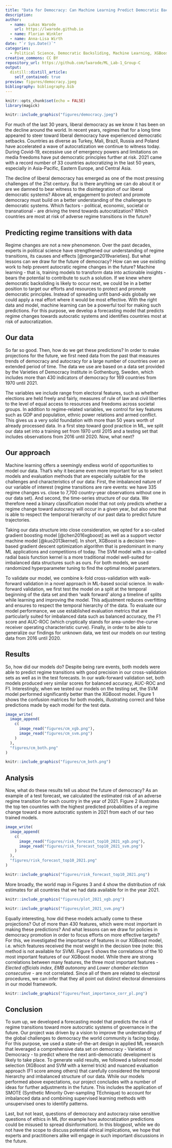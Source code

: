 ```yaml
---
title: "Data for Democracy: Can Machine Learning Predict Democratic Backsliding?"
description:
author: 
  - name: Lukas Warode
    url: https://lwarode.github.io
  - name: Florian Winkler
  - name: Anna-Lisa Wirth
date: "`r Sys.Date()`" 
categories: 
  - Political Science, Democratic Backsliding, Machine Learning, XGBoost, SVM
creative_commons: CC BY
repository_url: https://github.com/lwarode/ML_Lab-1_Group-C
output: 
  distill::distill_article: 
    self_contained: true
preview: figures/democracy.jpeg
bibliography: bibliography.bib
---
```


```r
knitr::opts_chunk$set(echo = FALSE)
library(magick)
```

```r
knitr::include_graphics("figures/democracy.jpeg")
```

For much of the last 30 years, liberal democracy as we know it has been on the decline around the world. In recent years, regimes that for a long time appeared to steer toward liberal democracy have experienced democratic setbacks. Countries as diverse as Turkey, Mali, Brazil, Russia and Poland have accelerated a wave of autocratization we continue to witness today. During Covid-19, excessive use of emergency powers and limitations on media freedoms have put democratic principles further at risk. 2021 came with a record number of 33 countries autocratizing in the last 50 years, especially in Asia-Pacific, Eastern Europe, and Central Asia.

The decline of liberal democracy has emerged as one of the most pressing challenges of the 21st century. But is there anything we can do about it or are we damned to bear witness to the disintegration of our liberal democratic systems? Above all, engagement to protect and promote democracy must build on a better understanding of the challenges to democratic systems. Which factors - political, economic, societal or transnational - are driving the trend towards autocratization? Which countries are most at risk of adverse regime transitions in the future?

## Predicting regime transitions with data

Regime changes are not a new phenomenon. Over the past decades, experts in political science have strengthened our understanding of regime transitions, its causes and effects [@morgan2019varieties]. But what lessons can we draw for the future of democracy? How can we use existing work to help prevent autocratic regime changes in the future? Machine learning - that is, training models to transform data into actionable insights - bears the potential to contribute to such a solution. If we knew where democratic backsliding is likely to occur next, we could be in a better position to target our efforts and resources to protect and promote democratic principles. Instead of spreading unfit band-aids globally we could apply a real effort where it would be most effective. With the right data and model, machine learning can be a powerful tool for making such predictions. For this purpose, we develop a forecasting model that predicts regime changes towards autocratic systems and identifies countries most at risk of autocratization.

## Our data

So far so good. Then, how do we get these predictions? In order to make projections for the future, we first need data from the past that measures trends of democracy and autocracy for a large number of countries over an extended period of time. The data we use are based on a data set provided by the Varieties of Democracy Institute in Gothenburg, Sweden, which includes more than 430 indicators of democracy for 169 countries from 1970 until 2021.

The variables we include range from electoral features, such as whether elections are held freely and fairly, measures of rule of law and civil liberties to the level of equal access to resources and freedoms across societal groups. In addition to regime-related variables, we control for key features such as GDP and population, ethnic power relations and armed conflict. This gives us a very solid foundation with more than 50 years worth of already processed data. In a first step toward good practice in ML, we split our data set into a training set from 1970 until 2015 and a testing set that includes observations from 2016 until 2020. Now, what next?

## Our approach

Machine learning offers a seemingly endless world of opportunities to model our data. That's why it became even more important for us to select models and evaluation methods that are especially suitable for the challenges and characteristics of our data: First, the imbalanced nature of our variable of interest (regime transitions are rare events: we have 335 regime changes vs. close to 7,700 country-year observations without one in our data set). And second, the time-series structure of our data. We therefore need a binary classification model that not only predicts whether a regime change toward autocracy will occur in a given year, but also one that is able to respect the temporal hierarchy of our past data to predict future trajectories.

Taking our data structure into close consideration, we opted for a so-called gradient boosting model [@chen2016xgboost] as well as a support vector machine model [@kuo2013kernel]. In short, XGBoost is a decision tree-based gradient descent optimization algorithm that is predominant in many ML applications and competitions of today. The SVM model with a so-called radial basis function kernel is a more traditional model well-suited for imbalanced data structures such as ours. For both models, we used randomized hyperparameter tuning to find the optimal model parameters.

To validate our model, we combine k-fold cross-validation with walk-forward validation in a novel approach in ML-based social science. In walk-forward validation, we first test the model on a split at the temporal beginning of the data set and then 'walk forward' along a timeline of splits while learning and improving the model. This adjustment reduces overfitting and ensures to respect the temporal hierarchy of the data. To evaluate our model performance, we use established evaluation metrics that are particularly suited for imbalanced data such as balanced accuracy, the F1 score and AUC-ROC (which cryptically stands for area-under-the-curve receiver operating characteristic curve). Finally, in order to be able to generalize our findings for unknown data, we test our models on our testing data from 2016 until 2020.

## Results

So, how did our models do? Despite being rare events, both models were able to predict regime transitions with good precision in our cross-validation sets as well as in the test forecasts. In our walk-forward validation set, both models produced very similar scores for balanced accuracy, AUC-ROC and F1. Interestingly, when we tested our models on the testing set, the SVM model performed significantly better than the XGBoost model. Figure 1 shows the confusion matrices for both models, illustrating correct and false predictions made by each model for the test data.

```r
image_write(
  image_append(
    c(
      image_read("figures/cm_xgb.png"),
      image_read("figures/cm_svm.png")
    )
  ),
  "figures/cm_both.png"
)

knitr::include_graphics("figures/cm_both.png")
```



## Analysis

Now, what do these results tell us about the future of democracy? As an example of a test forecast, we calculated the estimated risk of an adverse regime transition for each country in the year of 2021. Figure 2 illustrates the top ten countries with the highest predicted probabilities of a regime change toward a more autocratic system in 2021 from each of our two trained models.


```r
image_write(
  image_append(
    c(
      image_read("figures/risk_forecast_top10_2021_xgb.png"),
      image_read("figures/risk_forecast_top10_2021_svm.png")
    )
  ),
  "figures/risk_forecast_top10_2021.png"
)

knitr::include_graphics("figures/risk_forecast_top10_2021.png")
```

More broadly, the world map in Figures 3 and 4 show the distribution of risk estimates for all countries that we had data available for in the year 2021.

```r
knitr::include_graphics("figures/plot_2021_xgb.png")
```

```r
knitr::include_graphics("figures/plot_2021_svm.png")
```

Equally interesting, how did these models actually come to these projections? Out of more than 430 features, which were most important in making these predictions? And what lessons can we draw for policies in democracy promotion in order to focus efforts on more effective targets? For this, we investigated the importance of features in our XGBoost model, i.e. which features received the most weight in the decision tree (note: this method is not available for SVM). Figure 5 shows the correlations of the 10 most important features of our XGBoost model. While there are strong correlations between many features, the three most important features - *Elected officials index*, *EMB autonomy* and *Lower chamber election consecutive* - are not correlated. Since all of them are related to electoral procedures, we can infer that they all point out distinct electoral dimensions in our model framework.

```r
knitr::include_graphics("figures/feat_importance_corr_pl.png")
```

## Conclusion

To sum up, we developed a forecasting model that predicts the risk of regime transitions toward more autocratic systems of governance in the future. Our project was driven by a vision to improve the understanding of the global challenges to democracy the world community is facing today. For this purpose, we used a state-of-the-art design in applied ML research that leveraged a comprehensive data set on democracy - Varieties of Democracy - to predict where the next anti-democratic development is likely to take place. To generate valid results, we followed a tailored model selection (XGBoost and SVM with a kernel trick) and nuanced evaluation approach (F1 score among others) that carefully considered the temporal hierarchy and imbalanced structure of our data. While our models performed above expectations, our project concludes with a number of ideas for further adjustments in the future. This includes the application of SMOTE (Synthetic Minority Over-sampling TEchnique) to account for imbalanced data and combining supervised learning methods with unsupervised ones to identify patterns. 

Last, but not least, questions of democracy and autocracy raise sensitive questions of ethics in ML (for example how autocratization predictions could be misused to spread disinformation). In this blogpost, while we do not have the scope to discuss potential ethical implications, we hope that experts and practitioners alike will engage in such important discussions in the future.








